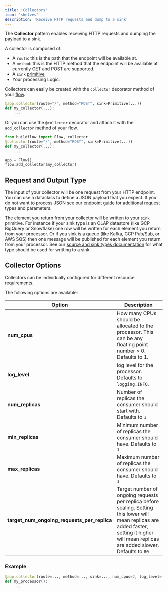 ```yaml
---
title: 'Collectors'
icon: 'shelves'
description: 'Receive HTTP requests and dump to a sink'
---
```


The **Collector** pattern enables receiving HTTP requests and dumping the payload to a sink.

A collector is composed of:
- A `route`: this is the path that the endpoint will be available at.
- A `method`: this is the HTTP method that the endpoint will be available at currently GET and POST are supported.
- A `sink` [primitive](/programming-guide/primitives)
- Your processing Logic.

Collectors can easily be created with the `collector` decorator method of your [flow](/programming-guide/flows).

```python
@app.collector(route="/", method="POST", sink=Primitive(...))
def my_collector(...):
    ...
```

Or you can use the `@collector` decorator and attach it with the `add_collector` method of your [flow](/programming-guide/flows).

```python
from buildflow import Flow, collector
@collector(route="/", method="POST", sink=Primitive(...))
def my_collector(...):
    ...

app = Flow()
flow.add_collector(my_collector)
```

## Request and Output Type

The input of your collector will be one request from your HTTP endpoint. You can use a dataclass to define a JSON payload that you expect. If you do not want to process JSON see our [endpoint guide](/programming-guide/endpoints#request-and-response-type) for additional request types and parameters.

The element you return from your collector will be written to your `sink` primitive. For instance if your sink type is an OLAP datastore (like GCP BigQuery or Snowflake) one row will be written for each element you return from your processor. Or if you sink is a queue (like Kafka, GCP Pub/Sub, or AWS SQS) then one message will be published for each element you return from your processor. See our [source and sink types documentation](/programming-guide/source-sink-types) for what type should be used for writting to a sink.

## Collector Options

Collectors can be individually configured for different resource requirements.

The following options are available:

| Option                                        | Description                           |
| --------------------------------------------- | ------------------------------------- |
| **num_cpus**                                  | How many CPUs should be allocated to the processor. This can be any floating point number > 0. Defaults to 1.                       |
| **log_level**                                 | log level for the processor. Defaults to `logging.INFO`. |
| **num_replicas**                              | Number of replicas the consumer should start with. Defaults to `1`|
| **min_replicas**                              | Minimum number of replicas the consumer should have. Defaults to `1` |
| **max_replicas**                              | Maximum number of replicas the consumer should have. Defaults to `1` |
| **target_num_ongoing_requests_per_replica**   | Target number of ongoing requests per replica before scaling. Setting this lower will mean replicas are added faster, setting it higher will mean replicas are added slower. Defaults to `80` |

### Example

```python
@app.collector(route=..., method=..., sink=..., num_cpus=2, log_level=logging.DEBUG)
def my_processor():
    ...
```

